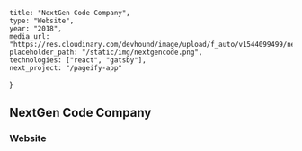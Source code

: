 	title: "NextGen Code Company",
	type: "Website",
	year: "2018",
	media_url: "https://res.cloudinary.com/devhound/image/upload/f_auto/v1544099499/nextgencode_f6bevu.png",
	placeholder_path: "/static/img/nextgencode.png",
	technologies: ["react", "gatsby"],
	next_project: "/pageify-app"
}


## NextGen Code Company
### Website
